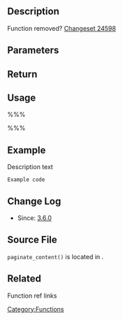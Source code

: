 ==Description==
Function removed? [http://core.trac.wordpress.org/changeset/24598 Changeset 24598]

==Parameters==
{{Parameter|$var|TYPE|Description.}}
{{Parameter|$var|TYPE|Description.|optional|DEFAULT}}

== Return ==
{{Return||TYPE|Description.}}

== Usage ==
%%% <?php  ?> %%%

==Example==
Description text
<pre>
Example code
</pre>

==Change Log==
* Since: [[Version 3.6|3.6.0]]

== Source File ==
<!-- Need links to current source code files -->
<tt>paginate_content()</tt> is located in {{Trac|wp-whatever/file.php}}.

==Related==
Function ref links

[[Category:Functions]]

{{Copyedit}}